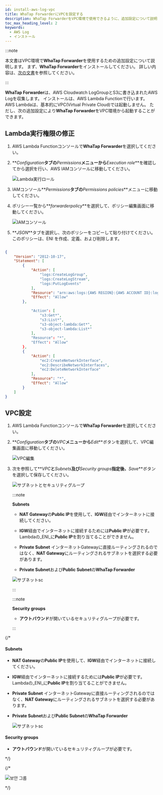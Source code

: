 ```yaml
---
id: install-aws-log-vpc
title: WhaTap ForwarderにVPCを設定する
description: WhaTap ForwarderをVPC環境で使用できるように、追加設定について説明します。
toc_max_heading_level: 2
keywords:
  - AWS Log
  - インストール
---
```


:::note

本文書は<span class='vpcbold'>VPC</span>環境で**WhaTap Forwarder**を使用するための追加設定について説明します。 まず、**WhaTap Forwarder**をインストールしてください。 詳しい内容は、[次の文書](../aws-log/install-aws-log#install-whatap-forwarder)を参照してください。

:::

**WhaTap Forwarder**は、AWS Cloudwatch LogGroupとS3に書き込まれたAWS Logを収集します。 インストールは、AWS Lambda Functionで行います。 AWS Lambdaは、基本的に<span class='vpcbold'>VPC</span>(Virtual Private Cloud)では起動しません。 ただし、次の追加設定により**WhaTap Forwarder**を<span class='vpcbold'>VPC</span>環境から起動することができます。

## Lambda実行権限の修正

1. AWS Lambda Functionコンソールで**WhaTap Forwarder**を選択してください。

2. **_Configuration_**タブの**_Permissions_**メニューから**_Execution role_**を確認してから選択を行い、AWS IAMコンソールに移動してください。

   ![Lambda実行ロール](/img/whatap-forwarder-vpc-lambda.png)

3. IAMコンソール**_Permissions_**タブの**_Permissions policies_**メニューに移動してください。 

4. ポリシー一覧から**_forwarderpolicy_**を選択して、ポリシー編集画面に移動してください。

   ![IAMコンソール](/img/whatap-forwarder-vpc-aws-iam.png)

5. **_JSON_**タブを選択し、次のポリシーをコピーして貼り付けてください。 このポリシーは、ENI を作成、定義、および削除します。

```json title='IAM Policy'

{
    "Version": "2012-10-17",
    "Statement": [
        {
            "Action": [
                "logs:CreateLogGroup",
                "logs:CreateLogStream",
                "logs:PutLogEvents"
            ],
            "Resource": "arn:aws:logs:{AWS REGION}:{AWS ACCOUNT ID}:log-group:/aws/lambda/*",
            "Effect": "Allow"
        },
        
            "Action": [
                "s3:Get*",
                "s3:List*",
                "s3-object-lambda:Get*",
                "s3-object-lambda:List*"
            ],
            "Resource": "*",
            "Effect": "Allow"
        },
        {
            "Action": [
                "ec2:CreateNetworkInterface",
                "ec2:DescribeNetworkInterfaces",
                "ec2:DeleteNetworkInterface"
            ],
            "Resource": "*",
            "Effect": "Allow"
        }
    ]
}

```

## VPC設定

<div class ='vpcb'>

1. AWS Lambda Functionコンソールで**WhaTap Forwarder**を選択してください。

2. **_Configuration_**タブの**_VPC_**メニューから**_Edit_**ボタンを選択して、VPC編集画面に移動してください。

   ![VPC編集](/img/whatap-forwarder-vpc-edit.png)

3. 次を参照して**_VPC_**と**_Subnets_**及び**_Security groups_**指定後、**_Save_**ボタンを選択して保存してください。

   ![サブネットとセキュリティグループ](/img/whatap-forwarder-vpc-sg.png)

   :::note

   **Subnets**

   - **NAT Gateway**の**Public IP**を使用して、**IGW**経由でインターネットに接続してください。

   - **IGW**経由でインターネットに接続するためには**Public IP**が必要です。 Lambdaの_ENI_に**Public IP**を割り当てることができません。

   - **Private Subnet** インターネットGatewayに直接ルーティングされるのではなく、**NAT Gateway**にルーティングされるサブネットを選択する必要があります。

   - **Private Subnet**および**Public Subnet**の**WhaTap Forwarder**

   ![サブネットsc](/img/whatap-forwarder-subnet.png)

   :::

   :::note

   **Security groups**

   - **アウトバウンド**が開いているセキュリティグループが必要です。

   :::

</div>

{/* 

#### Subnets

- **NAT Gateway**の**Public IP**を使用して、**IGW**経由でインターネットに接続してください。

- **IGW**経由でインターネットに接続するためには**Public IP**が必要です。 Lambdaの_ENI_に**Public IP**を割り当てることができません。

- **Private Subnet** インターネットGatewayに直接ルーティングされるのではなく、**NAT Gateway**にルーティングされるサブネットを選択する必要があります。

- **Private Subnet**および**Public Subnet**の**WhaTap Forwarder**

  ![サブネットsc](/img/whatap-forwarder-subnet.png)

#### Security groups

- **アウトバウンド**が開いているセキュリティグループが必要です。

*/}

{/* 

  ![보안 그룹](/img/whatap-forwarder-vpc-sg-outbound.png)

*/}

